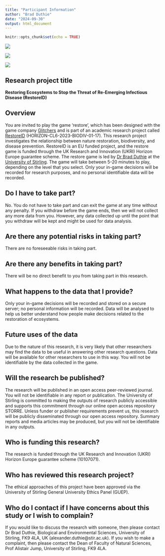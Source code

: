 ```yaml
---
title: "Participant Information"
author: "Brad Duthie"
date: "2024-09-30"
output: html_document
---
```


```r
knitr::opts_chunk$set(echo = TRUE)
```


![](img/UoS.png)

![](img/UKRI.png)

![](img/EU_flag.jpg)


Research project title
---------------------------------

**Restoring Ecosystems to Stop the Threat of Re-Emerging Infectious Disease (RestoreID)**


Overview
----------------------------------

You are invited to play the game 'restore', which has been designed with the game company [Glitchers](https://www.glitchers.com/) and is part of an academic research project called [RestoreID](https://restoreid.eu/) (HORIZON-CL6-2023-BIODIV-01-17).
This research project investigates the relationship between nature restoration, biodiversity, and disease prevention. 
RestoreID is an EU funded project, and the restore game is funded through the UK Research and Innovation (UKRI) Horizon Europe guarantee scheme.
The restore game is led by [Dr Brad Duthie](https://www.stir.ac.uk/people/256880) at the [University of Stirling](https://www.stir.ac.uk/).
The game will take between 5-20 minutes to play, depending on the level that you select.
Only your in-game decisions will be recorded for research purposes, and no personal identifiable data will be recorded.

Do I have to take part?
----------------------------------

No. You do not have to take part and can exit the game at any time without any penalty.
If you withdraw before the game ends, then we will not collect any more data from you.
However, any data collected up until the point that you withdraw will be kept and might be used for data analysis.

Are there any potential risks in taking part?
----------------------------------

There are no foreseeable risks in taking part.

Are there any benefits in taking part?
----------------------------------

There will be no direct benefit to you from taking part in this research.


What happens to the data that I provide?
-------------------------------------

Only your in-game decisions will be recorded and stored on a secure server; no personal information will be recorded.
Data will be analysed to help us better understand how people make decisions related to the restoration of ecosystems. 

Future uses of the data
------------------------------------

Due to the nature of this research, it is very likely that other researchers may find the data to be useful in answering other research questions. 
Data will be available for other researchers to use in this way.
You will not be identifiable by the data collected in the game.

Will the research be published?
-------------------------------------

The research will be published in an open access peer-reviewed journal. 
You will not be identifiable in any report or publication.
The University of Stirling is committed to making the outputs of research publicly accessible and supports this commitment through our online open access repository STORRE.
Unless funder or publisher requirements prevent us, this research will be publicly disseminated through our open access repository. Summary reports and media articles may be produced, but you will not be identifiable in any outputs.


Who is funding this research?
--------------------------------------

The research is funded through the UK Research and Innovation (UKRI) Horizon Europe guarantee scheme (10107071).


Who has reviewed this research project?
--------------------------------------

The ethical approaches of this project have been approved via the University of Stirling General University Ethics Panel (GUEP).


Who do I contact if I have concerns about this study or I wish to complain?
--------------------------------------

If you would like to discuss the research with someone, then please contact Dr Brad Duthie, Biological and Environmental Sciences, University of Stirling, FK9 4LA, UK (alexander.duthie@stir.ac.uk). 
If you wish to make a complaint, then please contact the Dean of Faculty of Natural Sciences, Prof Alistair Jump, University of Stirling, FK9 4LA.
















